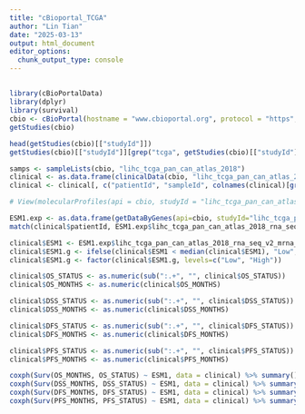 ```yaml
---
title: "cBioportal_TCGA"
author: "Lin Tian"
date: "2025-03-13"
output: html_document
editor_options: 
  chunk_output_type: console
---
```


## 

```r
library(cBioPortalData)
library(dplyr)
library(survival)
cbio <- cBioPortal(hostname = "www.cbioportal.org", protocol = "https", api. = "/api/v2/api-docs")
getStudies(cbio)

head(getStudies(cbio)[["studyId"]])
getStudies(cbio)[["studyId"]][grep("tcga", getStudies(cbio)[["studyId"]])]

samps <- sampleLists(cbio, "lihc_tcga_pan_can_atlas_2018")
clinical <- as.data.frame(clinicalData(cbio, "lihc_tcga_pan_can_atlas_2018"))
clinical <- clinical[, c("patientId", "sampleId", colnames(clinical)[grep("STATUS", colnames(clinical))], colnames(clinical)[grep("MONTH", colnames(clinical))])]

# View(molecularProfiles(api = cbio, studyId = "lihc_tcga_pan_can_atlas_2018"))

ESM1.exp <- as.data.frame(getDataByGenes(api=cbio, studyId="lihc_tcga_pan_can_atlas_2018", genes="ESM1", by="hugoGeneSymbol", molecularProfileIds = "lihc_tcga_pan_can_atlas_2018_rna_seq_v2_mrna_median_all_sample_Zscores"))
match(clinical$patientId, ESM1.exp$lihc_tcga_pan_can_atlas_2018_rna_seq_v2_mrna_median_all_sample_Zscores.patientId)

clinical$ESM1 <- ESM1.exp$lihc_tcga_pan_can_atlas_2018_rna_seq_v2_mrna_median_all_sample_Zscores.value[match(clinical$patientId, ESM1.exp$lihc_tcga_pan_can_atlas_2018_rna_seq_v2_mrna_median_all_sample_Zscores.patientId)]
clinical$ESM1.g <- ifelse(clinical$ESM1 < median(clinical$ESM1), "Low", "High")
clinical$ESM1.g <- factor(clinical$ESM1.g, levels=c("Low", "High"))

clinical$OS_STATUS <- as.numeric(sub(":.+", "", clinical$OS_STATUS))
clinical$OS_MONTHS <- as.numeric(clinical$OS_MONTHS)

clinical$DSS_STATUS <- as.numeric(sub(":.+", "", clinical$DSS_STATUS))
clinical$DSS_MONTHS <- as.numeric(clinical$DSS_MONTHS)

clinical$DFS_STATUS <- as.numeric(sub(":.+", "", clinical$DFS_STATUS))
clinical$DFS_MONTHS <- as.numeric(clinical$DFS_MONTHS)

clinical$PFS_STATUS <- as.numeric(sub(":.+", "", clinical$PFS_STATUS))
clinical$PFS_MONTHS <- as.numeric(clinical$PFS_MONTHS)

coxph(Surv(OS_MONTHS, OS_STATUS) ~ ESM1, data = clinical) %>% summary()
coxph(Surv(DSS_MONTHS, DSS_STATUS) ~ ESM1, data = clinical) %>% summary()
coxph(Surv(DFS_MONTHS, DFS_STATUS) ~ ESM1, data = clinical) %>% summary()
coxph(Surv(PFS_MONTHS, PFS_STATUS) ~ ESM1, data = clinical) %>% summary()
```

